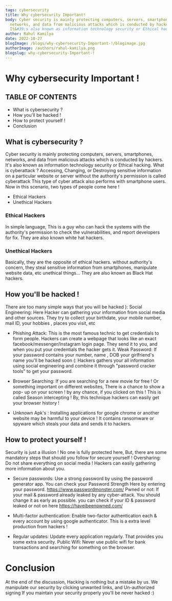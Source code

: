 ```yaml
---
tags: cybersecurity
title: Why cybersecurity Important!
body: Cyber security is mainly protecting computers, servers, smartphones,
  networks, and data from malicious attacks which is conducted by hackers.
  It&#39;s also known as information technology security or Ethical hacking.
author: Rahul Kamilya
date: 2022-10-27
blogImage: /blogs/why-cybersecurity-Important-!/blogimage.jpg
authorImage: /authors/rahul-kamilya.png
blogslug: why-cybersecurity-Important-!
---
```


# Why cybersecurity Important !

## TABLE OF CONTENTS

- What is cybersecurity ?
- How you&#39;ll be hacked !
- How to protect yourself !
- Conclusion

## What is cybersecurity ?

Cyber security is mainly protecting computers, servers, smartphones,
networks, and data from malicious attacks which is conducted by hackers.
It&#39;s also known as information technology security or Ethical hacking.
What is cyberattack ?
Accessing, Changing, or Destroying sensitive information on a particular
website or server without the authority&#39;s permission is called cyberattack
This type of cyber attack also performs with smartphone users.
Now in this scenario, two types of people come here !

- Ethical Hackers
- Unethical Hackers

### Ethical Hackers

In simple language, This is a guy who can hack the
systems with the authority&#39;s permission to check the vulnerabilities,
and report developers for fix. They are also known white hat hackers.

### Unethical Hackers

Basically, they are the opposite of ethical
hackers. without authority&#39;s concern, they steal sensitive information
from smartphones, manipulate website data, etc unethical things...
They are also known as Black Hat hackers.

## How you&#39;ll be hacked !

There are too many simple ways that you will be hacked ):
Social Engineering: Here Hacker can gathering your information from social
media and other sources. They try to collect your birthdate, your mobile
number, mail ID, your hobbies , places you visit, etc

- Phishing Attack: This is the most famous technic to get credentials to form
  people. Hackers can create a webpage that looks like an exact
  facebook/messenger/Instagram login page. They send it to you, and when you
  put your credentials the hacker gets it.
  Weak Password: If your password contains your number, name , DOB your
  girlfriend&#39;s name you&#39;ll be hacked soon (:
  Hackers gathers your all information using social engineering and combine it
  through &quot;password cracker tools&quot; to get your password.
- Browser Searching: If you are searching for a new movie for free ! Or
  something important on different websites, There is a chance to show a pop-
  up on your screen ! by any chance, if you clicked on this !
  This is called Season intercepting ! By, this technique hackers can easily get
  your browser history !

- Unknown Apk&#39;s : Installing applications for google chrome or another website
  may be harmful to your device !
  It contains ransomware or spyware which steals your data and sends it to
  hackers.

## How to protect yourself !

Security is just a illusion ! No one is fully protected here,
But, there are some mandatory steps that should you follow for secure yourself !
Oversharing: Do not share everything on social media ! Hackers can easily
gathering more information about you.

- Secure passwords: Use a strong password by using the password generator
  app.
  You can check your Password Strength Here by entering your password.
  https://www.passwordmonster.com/
  Pwned or not: If your mail &amp; password already leaked by any cyber-attack. You
  should change it as early as possible. you can check if your ID &amp; password
  leaked or not on here https://haveibeenpwned.com/
- Multi-factor authentication: Enable two-factor authentication each &amp; every
  account by using google authenticator. This is a extra level production from
  hackers !

- Regular updates: Update every application regularly. That provides you some
  extra security.
  Public Wifi: Never use public wifi for bank transactions and searching for
  something on the browser.

# Conclusion

At the end of the discussion, Hacking is nothing but a mistake by us. We
manipulate our security by clicking unwanted links, and Un-authorized signing
If you maintain your security properly you’ll be never hacked :)

